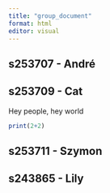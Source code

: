 ```yaml
---
title: "group_document"
format: html
editor: visual
---
```


## s253707 - André

## s253709 - Cat

Hey people, hey world

```r
print(2+2)
```

## s253711 - Szymon

## **s243865 - Lily**
